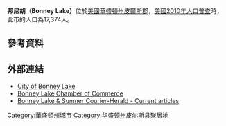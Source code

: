 {{Expand |time=2011-04-18T08:57:50+00:00 }}
{{Infobox settlement
|official_name            = 邦尼湖
|native_name              = Bonney Lake
|settlement_type          = [[城市|城市]]
|nickname                 =
|motto                    =

<!-- 圖片 -->
|image_skyline            =
|imagesize                =
|image_caption            =
|image_flag               =
|image_seal               =

<!-- 地圖 -->
|image_map = Pierce_County_Washington_Incorporated_and_Unincorporated_areas_Bonney_Lake_Highlighted.svg
|mapsize                  = 250px
|map_caption              = 邦尼湖位置圖
|image_map1               =
|mapsize1                 =
|map_caption1             =

<!-- 行政區 -->
|coordinates_region       = US-WA
|subdivision_type         = [[國家|國家]]
|subdivision_name         = [[美國|美國]]
|subdivision_type1        = [[州|州]]
|subdivision_name1        = [[華盛頓州|華盛頓州]]
|subdivision_type2        = [[郡|郡]]
|subdivision_name2        = [[皮尔斯县_(华盛顿州)|皮爾斯郡]]

<!-- 政府 -->
|government_footnotes     =
|government_type          =
|leader_title             =
|leader_name              =
|leader_title1            =
|leader_name1             =
|established_title        =
|established_date         =

<!-- 地區 -->
|unit_pref  =  Imperial
|area_footnotes           =
|area_magnitude           =
|area_total_km2           = 14.3
|area_land_km2            = 14.1
|area_water_km2           = 0.2
|area_total_sq_mi         = 5.5
|area_land_sq_mi          = 5.4
|area_water_sq_mi         = 0.1

<!-- 人口 -->
|population_as_of         = [[美國2010年人口普查|2010]]
|population_footnotes     =
|population_total         = 17374
|population_density_km2   = 687.6
|population_density_sq_mi = 1780.9

<!-- 基本資料 -->
|timezone                 = [[太平洋時區|PST]]
|utc_offset               = -8
|timezone_DST             = PDT
|utc_offset_DST           = -7
|elevation_footnotes      =
|elevation_m              = 175
|elevation_ft             = 574
|coordinates_display      = 1
|latd = 47 |latm = 11 |lats = 13 |latNS = N
|longd = 122 |longm = 10 |longs = 12 |longEW = W

<!-- 其他資料 -->
|postal_code_type         = [[美國郵遞區號|郵遞區號]]
|postal_code              = 98391
|area_code                = [[北美洲电话区号列表|253]]
|blank_name               = [[聯邦資訊處理標準|聯邦資訊處理標準碼]]
|blank_info               = 53-07170{{GR|2}}
|blank1_name              = [[地名資訊系統編號|地名資訊系統編號]]
|blank1_info              = 1512017{{GR|3}}
|website                  = http://www.ci.bonney-lake.wa.us/
|footnotes                =
}}
'''邦尼胡（Bonney Lake）'''位於[[美國|美國]][[華盛頓州|華盛頓州]][[皮尔斯县_(华盛顿州)|皮爾斯郡]]，[[美國2010年人口普查|美國2010年人口普查]]時，此市的人口為17,374人。

==參考資料==
{{Reflist}}

==外部連結==
* [http://www.citybonneylake.org/ City of Bonney Lake] {{Wayback|url=http://www.citybonneylake.org/ |date=20210422154523 }}
* [http://www.bonneylake.com/ Bonney Lake Chamber of Commerce] {{Wayback|url=http://www.bonneylake.com/ |date=20041009061508 }}
* [https://web.archive.org/web/20090502234526/http://www.pnwlocalnews.com/pierce/bch/ Bonney Lake & Sumner Courier-Herald - Current articles]

{{Washington}}

[[Category:華盛頓州城市|Category:華盛頓州城市]]
[[Category:华盛顿州皮尔斯县聚居地|Category:华盛顿州皮尔斯县聚居地]]